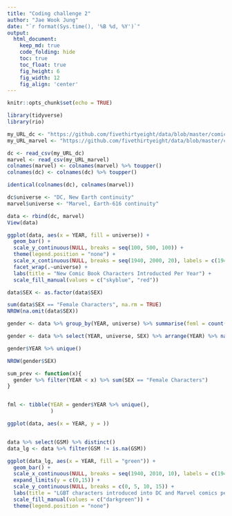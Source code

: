 ```yaml
---
title: "Coding challenge 2"
author: "Jae Wook Jung"
date: "`r format(Sys.time(), '%B %d, %Y')`"
output:
  html_document:  
    keep_md: true
    code_folding: hide
    toc: true
    toc_float: true
    fig_height: 6
    fig_width: 12
    fig_align: 'center'
---
```


```r
knitr::opts_chunk$set(echo = TRUE)
```

```r
library(tidyverse)
library(rio)

```

```r
my_URL_dc <- "https://github.com/fivethirtyeight/data/blob/master/comic-characters/dc-wikia-data.csv?raw=true"
my_URL_marvel <- "https://github.com/fivethirtyeight/data/blob/master/comic-characters/marvel-wikia-data.csv?raw=true"

dc <- read_csv(my_URL_dc)
marvel <- read_csv(my_URL_marvel)
colnames(marvel) <- colnames(marvel) %>% toupper()
colnames(dc) <- colnames(dc) %>% toupper()

identical(colnames(dc), colnames(marvel))

dc$universe <- "DC, New Earth continuity"
marvel$universe <- "Marvel, Earth-616 continuity"

data <- rbind(dc, marvel)
View(data)

```

```r
ggplot(data, aes(x = YEAR, fill = universe)) +
  geom_bar() +
  scale_y_continuous(NULL, breaks = seq(100, 500, 100)) +
  theme(legend.position = "none") +
  scale_x_continuous(NULL, breaks = seq(1940, 2000, 20), labels = c(1940, "'60", "'80", 2000)) +
  facet_wrap(.~universe) +
  labs(title = "New Comic Book Characters Introducted Per Year") +
  scale_fill_manual(values = c("skyblue", "red"))
```

```r
data$SEX <- as.factor(data$SEX)

sum(data$SEX == "Female Characters", na.rm = TRUE)
NROW(na.omit(data$SEX))

gender <- data %>% group_by(YEAR, universe) %>% summarise(feml = count(SEX == "Female Characters") / count(SEX))

gender <- data %>% select(YEAR, universe, SEX) %>% arrange(YEAR) %>% na.omit()

gender$YEAR %>% unique()

NROW(gender$SEX)

sum_prev <- function(x){
  gender %>% filter(YEAR < x) %>% sum(SEX == "Female Characters")
}


fml <- tibble(YEAR = gender$YEAR %>% unique(),
              )

ggplot(data, aes(x = YEAR, y = ))
```

```r

```

```r
data %>% select(GSM) %>% distinct()
data_lg <- data %>% filter(GSM != is.na(GSM))
```

```r
ggplot(data_lg, aes(x = YEAR, fill = "green")) +
  geom_bar() +
  scale_x_continuous(NULL, breaks = seq(1940, 2010, 10), labels = c(1940, "'50", "'60", "'70", "'80", "'90", 2000, "'10")) +
  expand_limits(y = c(0,15)) +
  scale_y_continuous(NULL, breaks = c(0, 5, 10, 15)) +
  labs(title = "LGBT characters introduced into DC and Marvel comics per year,\nincluding retroactive continuity changes") +
  scale_fill_manual(values = c("darkgreen")) +
  theme(legend.position = "none")
```


